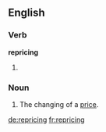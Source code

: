 ==English==

===Verb===
'''repricing'''

# {{third-person singular of|reprice}}

===Noun===
{{en-noun}}

# The changing of a [[price]].

[[de:repricing]]
[[fr:repricing]]